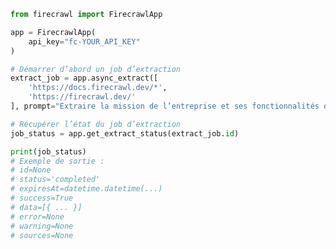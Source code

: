 ```python Python
from firecrawl import FirecrawlApp

app = FirecrawlApp(
    api_key="fc-YOUR_API_KEY"
)

# Démarrer d’abord un job d’extraction
extract_job = app.async_extract([
    'https://docs.firecrawl.dev/*', 
    'https://firecrawl.dev/'
], prompt="Extraire la mission de l’entreprise et ses fonctionnalités depuis ces pages.")

# Récupérer l’état du job d’extraction
job_status = app.get_extract_status(extract_job.id)

print(job_status)
# Exemple de sortie :
# id=None
# status='completed'
# expiresAt=datetime.datetime(...)
# success=True
# data=[{ ... }]
# error=None
# warning=None
# sources=None
```

